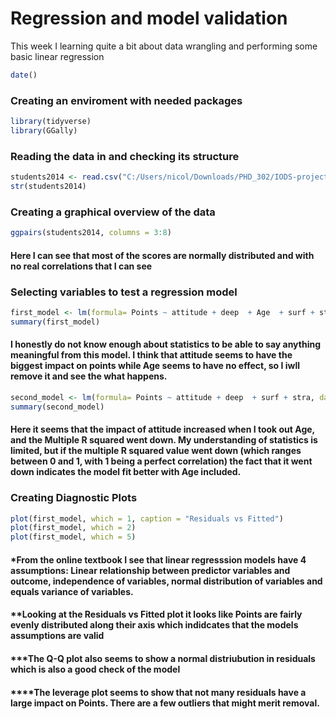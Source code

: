 # Regression and model validation

This week I learning quite a bit about data wrangling and performing some basic linear regression

```r
date()
```
### Creating an enviroment with needed packages
```r
library(tidyverse)
library(GGally)
```
### Reading the data in and checking its structure
```r
students2014 <- read.csv("C:/Users/nicol/Downloads/PHD_302/IODS-project/learning2014.csv")
str(students2014)
```
### Creating a graphical overview of the data
```r
ggpairs(students2014, columns = 3:8)
```




#### Here I can see that most of the scores are normally distributed and with no real correlations that I can see


### Selecting variables to test a regression model

```r
first_model <- lm(formula= Points ~ attitude + deep  + Age  + surf + stra, data=students2014)
summary(first_model)
```


#### I honestly do not know enough about statistics to be able to say anything meaningful from this model.  I think that attitude seems to have the biggest impact on points while Age seems to have no effect, so I iwll remove it and see the what happens.


```r
second_model <- lm(formula= Points ~ attitude + deep  + surf + stra, data=students2014)
summary(second_model)
```


#### Here it seems that the impact of attitude increased when I took out Age, and the Multiple R squared went down.  My understanding of statistics is limited, but if the multiple R squared value went down (which ranges between 0 and 1, with 1 being a perfect correlation) the fact that it went down indicates the model fit better with Age included.


### Creating Diagnostic Plots

```r
plot(first_model, which = 1, caption = "Residuals vs Fitted")
plot(first_model, which = 2)
plot(first_model, which = 5)
```


#### *From the online textbook I see that linear regresssion models have 4 assumptions: Linear relationship between predictor variables and outcome, independence of variables, normal distribution of variables and equals variance of variables.

#### **Looking at the Residuals vs Fitted plot it looks like Points are fairly evenly distributed along their axis which indidcates that the models assumptions are valid

#### ***The Q-Q plot also seems to show a normal distriubution in residuals which is also a good check of the model

#### ****The leverage plot seems to show that not many residuals have a large impact on Points.  There are a few outliers that might merit removal.